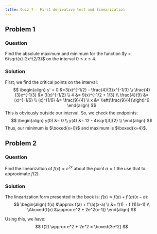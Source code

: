 ```yaml
---
title: Quiz 7 - First derivative test and linearization
---
```


## Problem 1
### Question
Find the absolute maximum and minimum for the function $y = 6\sqrt{x}-2x^{2/3}$ on the interval $0\leq x \leq 4$.

### Solution
First, we find the critical points on the interval:
$$
\begin{align}
y' = 0 &=3(x)^{-1/2} - \frac{4}{3}x^{-1/3} \\
\frac{4}{3}x^{-1/3} &= 3(x)^{-1/2} \\
4 &= 9(x)^{-1/2 + 1/3} \\
\frac{4}{9} &= (x)^{-1/6} \\
(x)^{1/6} &= \frac{9}{4} \\
x &= \left(\frac{9}{4}\right)^6
\end{align}
$$
This is obviously outside our interval.
So, we check the endpoints:
$$
\begin{align}
y(0) &= 0 \\
y(4) &= 12 - 4\sqrt[3]{2} \\
\end{align}
$$
Thus, our minimum is $\boxed{x=0}$ and maximum is $\boxed{x=4}$.

## Problem 2
### Question
Find the linearization of $f(x) = e^{2x}$ about the point $a=1$ the use that to approximate $f(2)$.

### Solution
The linearization form presented in the book is: $f(x) \approx f(a) + f'(a)(x-a)$:
$$
\begin{align}
f(x) &\approx f(a) + f'(a)(x-a) \\
&= f(1) + f'(1)(x-1) \\
\Aboxed{f(x) &\approx e^2 + 2e^2(x-1)}
\end{align}
$$

Using this, we have:
$$
f(2) \approx e^2 + 2e^2 = \boxed{3e^2}
$$



